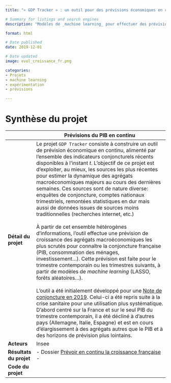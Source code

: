 ```yaml
---
title: "« GDP Tracker » : un outil pour des prévisions économiques en continu"

# Summary for listings and search engines
description: "Modèles de _machine learning_ pour effectuer des prévisions en temps réel (_nowcasting_)  pour alimenter les analyses conjoncturelles de l'Insee"

format: html

# Date published
date: 2019-12-01

# Date updated
image: evol_croissance_fr.png

categories: 
- Projets
- machine learning
- expérimentation
- prévisions

---
```


# Synthèse du projet

|              | Prévisions du PIB en continu                         |
|--------------|------------------------------------------------------------------------------------|
| **Détail du projet**         | Le projet `GDP Tracker` consiste à construire un outil de prévision économique en continu, alimenté par l’ensemble des indicateurs conjoncturels récents disponibles à l’instant _t_. L'objectif de ce projet est d'exploiter, au mieux, les sources les plus récentes pour estimer la dynamique des agrégats macroéconomiques majeurs au cours des dernières semaines.  Ces sources sont de nature diverse: enquêtes de conjoncture, comptes nationaux trimestriels, remontées statistiques en dur mais aussi de données issues de sources moins traditionnelles (recherches internet, etc.) <br> <br> À partir de cet ensemble hétérogènes d’informations, l’outil effectue une prévision de croissance  des agrégats macroéconomiques les plus scrutés pour connaître la conjoncture française (PIB, consommation des ménages, investissement…). Cette prévision est faite pour le trimestre contemporain ou les trimestres suivants, à partir de modèles de _machine learning_ (LASSO, forêts aléatoires…). <br> <br> L’outil a été initialement développé pour une [Note de conjoncture en 2019](https://www.insee.fr/fr/statistiques/fichier/4268833/122019_ndc.pdf). Celui-ci a été repris suite à la crise sanitaire pour une utilisation plus systématique. D’abord centré sur la France et sur le seul PIB du trimestre contemporain, il a été décliné à d’autres pays (Allemagne, Italie, Espagne) et est en cours  d’élargissement à des agrégats autres que le PIB et à des horizons de prévision plus lointains.         |
| **Acteurs**                  |  Insee         |
| **Résultats du projet**      | - Dossier [Prévoir en continu la croissance française](https://www.insee.fr/fr/statistiques/4268739?sommaire=4268833)  <br> -         |
| **Code du projet**           |     |
